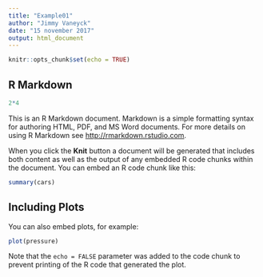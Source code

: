 ---
title: "Example01"
author: "Jimmy Vaneyck"
date: "15 november 2017"
output: html_document
---

```{r setup, include=FALSE}
knitr::opts_chunk$set(echo = TRUE)
```

## R Markdown
```{r echo=FALSE}
2*4
```

This is an R Markdown document. Markdown is a simple formatting syntax for authoring HTML, PDF, and MS Word documents. For more details on using R Markdown see <http://rmarkdown.rstudio.com>.

When you click the **Knit** button a document will be generated that includes both content as well as the output of any embedded R code chunks within the document. You can embed an R code chunk like this:

```{r cars}
summary(cars)
```


## Including Plots

You can also embed plots, for example:

```{r pressure, echo=FALSE}
plot(pressure)
```

Note that the `echo = FALSE` parameter was added to the code chunk to prevent printing of the R code that generated the plot.


